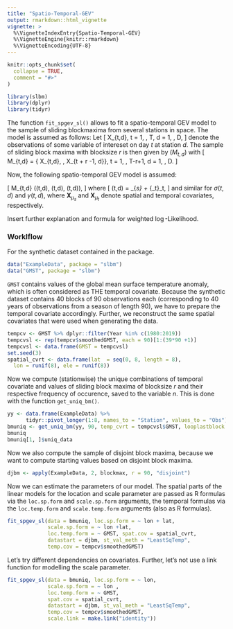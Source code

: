 ```yaml
---
title: "Spatio-Temporal-GEV"
output: rmarkdown::html_vignette
vignette: >
  %\VignetteIndexEntry{Spatio-Temporal-GEV}
  %\VignetteEngine{knitr::rmarkdown}
  %\VignetteEncoding{UTF-8}
---
```


```r
knitr::opts_chunk$set(
  collapse = TRUE,
  comment = "#>"
)
```

```r
library(slbm)
library(dplyr)
library(tidyr)
```

The function `fit_spgev_sl()` allows to fit a spatio-temporal GEV model to the 
sample of sliding blockmaxima from several stations in space. 
The model is assumed as follows: Let 
\[ X_{t,d}, t = 1, \ldots, T, d = 1, \ldots, D, \]
denote the observations of some variable of intereset on day $t$ at station $d$. 
The sample of sliding block maxima with blocksize $r$ is then given by $(M_{t,d})$
with
\[ M_{t,d} =  \max\{ X_{t,d}, \ldots, X_{t + r -1, d}\}, t = 1, \ldots, T-r+1, d = 1, \ldots, D. \]

Now, the following spatio-temporal GEV model is assumed:

\[ M_{t,d} \sim \mathrm{GEV}(\mu(t,d), \sigma(t,d), \gamma(t,d)),  \]
where
\[ \mu(t,d) = \mathbf{X}_{\mu_s} \mathbf{\mu_s} + \mathbf{X}_{\mu_t}\mathbf{\mu}_t, \]
and similar for $\sigma(t,d)$ and $\gamma(t,d)$, where 
$\mathbf{X}_{\mu_s}$ and $\mathbf{X}_{\mu_t}$ denote spatial and temporal covariates, 
respectively.


Insert further explanation and formula for weighted $\log$-Likelihood.


### Worklflow

For the synthetic dataset contained in the package.

```r
data("ExampleData", package = "slbm")
data("GMST", package = "slbm")
```
`GMST` contains values of the global mean surface temperature anomaly, which is 
often considered as THE temporal covariate.  Because the synthetic dataset contains
40
blocks of 90 observations each (corresponding to 40 years of observations from a 
season of length 90), we have to prepare the temporal covariate accordingly.
Further, we reconstruct the same spatial covariates that were used when generating 
the data. 
```r
tempcv <- GMST %>% dplyr::filter(Year %in% c(1980:2019))
tempcvsl <- rep(tempcv$smoothedGMST, each = 90)[1:(39*90 +1)]
tempcvsl <- data.frame(GMST = tempcvsl)
set.seed(3)
spatial_cvrt <- data.frame(lat  = seq(0, 8, length = 8),
  lon = runif(8), ele = runif(8))
```

Now we compute (stationwise) the unique combinations of temporal covariate and values of sliding block maxima of blocksize $r$ 
and their respective frequency of occurence, saved to the variable $n$. This is done with the function 
`get_uniq_bm()`.

```r
yy <- data.frame(ExampleData) %>%
      tidyr::pivot_longer(1:8, names_to = "Station", values_to = "Obs")
bmuniq <- get_uniq_bm(yy, 90, temp_cvrt = tempcvsl$GMST, looplastblock = FALSE)
bmuniq
bmuniq[1, ]$uniq_data
```

Now we also compute the sample of disjoint block maxima, because we want to compute
starting values based on disjoint block maxima.
```r
djbm <- apply(ExampleData, 2, blockmax, r = 90, "disjoint")

```
Now we can estimate the parameters of our model. 
The spatial parts of the linear models for the location and scale parameter are
passed as R formulas via the `loc.sp.form` and `scale.sp.form` arguments, the temporal formulas via 
the `loc.temp.form` and `scale.temp.form` arguments (also as R formulas).

```r
fit_spgev_sl(data = bmuniq, loc.sp.form = ~ lon + lat,
             scale.sp.form = ~ lon +lat,
             loc.temp.form = ~ GMST, spat.cov = spatial_cvrt,
             datastart = djbm, st_val_meth = "LeastSqTemp",
             temp.cov = tempcv$smoothedGMST)

```

Let's try different dependencies on covariates. Further, let's not use a link function 
for modelling the scale parameter.
```r
fit_spgev_sl(data = bmuniq, loc.sp.form = ~ lon,
             scale.sp.form = ~ lon ,
             loc.temp.form = ~ GMST, 
             spat.cov = spatial_cvrt,
             datastart = djbm, st_val_meth = "LeastSqTemp",
             temp.cov = tempcv$smoothedGMST, 
             scale.link = make.link("identity"))
```






